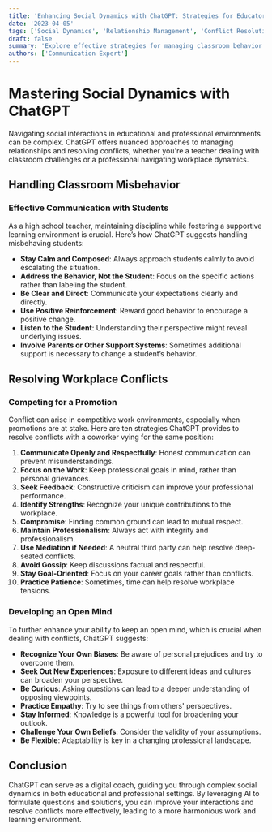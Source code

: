```yaml
---
title: 'Enhancing Social Dynamics with ChatGPT: Strategies for Educators and Professionals'
date: '2023-04-05'
tags: ['Social Dynamics', 'Relationship Management', 'Conflict Resolution']
draft: false
summary: 'Explore effective strategies for managing classroom behavior and resolving workplace conflicts with insights from ChatGPT, tailored to educators and professionals aiming for harmonious interactions.'
authors: ['Communication Expert']
---
```


# Mastering Social Dynamics with ChatGPT

Navigating social interactions in educational and professional environments can be complex. ChatGPT offers nuanced approaches to managing relationships and resolving conflicts, whether you're a teacher dealing with classroom challenges or a professional navigating workplace dynamics.

## Handling Classroom Misbehavior

### Effective Communication with Students

As a high school teacher, maintaining discipline while fostering a supportive learning environment is crucial. Here’s how ChatGPT suggests handling misbehaving students:

- **Stay Calm and Composed**: Always approach students calmly to avoid escalating the situation.
- **Address the Behavior, Not the Student**: Focus on the specific actions rather than labeling the student.
- **Be Clear and Direct**: Communicate your expectations clearly and directly.
- **Use Positive Reinforcement**: Reward good behavior to encourage a positive change.
- **Listen to the Student**: Understanding their perspective might reveal underlying issues.
- **Involve Parents or Other Support Systems**: Sometimes additional support is necessary to change a student’s behavior.

## Resolving Workplace Conflicts

### Competing for a Promotion

Conflict can arise in competitive work environments, especially when promotions are at stake. Here are ten strategies ChatGPT provides to resolve conflicts with a coworker vying for the same position:

1. **Communicate Openly and Respectfully**: Honest communication can prevent misunderstandings.
2. **Focus on the Work**: Keep professional goals in mind, rather than personal grievances.
3. **Seek Feedback**: Constructive criticism can improve your professional performance.
4. **Identify Strengths**: Recognize your unique contributions to the workplace.
5. **Compromise**: Finding common ground can lead to mutual respect.
6. **Maintain Professionalism**: Always act with integrity and professionalism.
7. **Use Mediation if Needed**: A neutral third party can help resolve deep-seated conflicts.
8. **Avoid Gossip**: Keep discussions factual and respectful.
9. **Stay Goal-Oriented**: Focus on your career goals rather than conflicts.
10. **Practice Patience**: Sometimes, time can help resolve workplace tensions.

### Developing an Open Mind

To further enhance your ability to keep an open mind, which is crucial when dealing with conflicts, ChatGPT suggests:

- **Recognize Your Own Biases**: Be aware of personal prejudices and try to overcome them.
- **Seek Out New Experiences**: Exposure to different ideas and cultures can broaden your perspective.
- **Be Curious**: Asking questions can lead to a deeper understanding of opposing viewpoints.
- **Practice Empathy**: Try to see things from others' perspectives.
- **Stay Informed**: Knowledge is a powerful tool for broadening your outlook.
- **Challenge Your Own Beliefs**: Consider the validity of your assumptions.
- **Be Flexible**: Adaptability is key in a changing professional landscape.

## Conclusion

ChatGPT can serve as a digital coach, guiding you through complex social dynamics in both educational and professional settings. By leveraging AI to formulate questions and solutions, you can improve your interactions and resolve conflicts more effectively, leading to a more harmonious work and learning environment.
